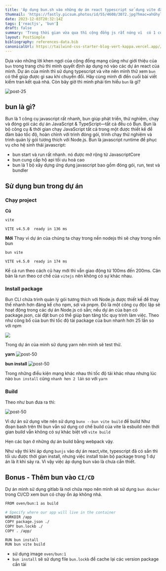 ```yaml
---
title: 'Áp dụng bun.sh vào những dự án react typescript sử dụng vite đã có sẳn'
thumnail: 'https://fastly.picsum.photos/id/55/4608/3072.jpg?hmac=ahGhylwdN52ULB37deeMZX6T_G7NiERtoPhwydMvUKQ'
date: 2023-12-03T20:32:14Z
tags: ['reactjs', 'bun']
draft: false
summary: 'Trong thời gian vừa qua thì cộng đồng js rất nóng vì  có 1 công cụ hỗ trợ javascript chạy rất nhanh hỗ trợ run, test, bundle cho các dự án javasript và typescript với khẩu hiệu là all with Bun'
layout: PostSimple
bibliography: references-data.bib
canonicalUrl: https://tailwind-css-starter-blog-vert-kappa.vercel.app//blog/new-features-in-v1/
---
```


<TOCInline toc={props.toc} exclude="" toHeading={2} />

Dựa vào những lời khen ngợi của cộng đồng mạng cũng như giới thiệu của `bun` trong trang chủ thì mình quyết định áp dụng nó vào các dự án react của mình.
Dự án của mình thì sử dụng typescript và vite nên mình thử xem `bun` có thể giúp được gì sau khi chuyển đổi. Hãy cùng mình đi đến cuối bài viết kiểm tran kết quả nhá.
Còn bây giờ thì mình phải tìm hiểu `bun` là gì?

![post-25](https://xlafgkujgoaelkhxzzpo.supabase.co/storage/v1/object/public/post/bun)

## bun là gì?

Bun là 1 công cụ javascript rất nhanh, bun giúp phát triển, thử nghiệm, chạy và đóng gói các dự án JavaScript & TypeScript—tất cả đều có Bun. Bun là bộ công cụ & thời gian chạy JavaScript tất cả trong một được thiết kế để đảm bảo tốc độ, hoàn chỉnh với trình đóng gói, trình chạy thử nghiệm và trình quản lý gói tương thích với Node.js.
Bun là javascript runtime để phục vụ cho hệ sinh thái javascript:

- bun start và run rất nhanh. nó được mở rộng từ JavascriptCore
- bun cung cấp hộ api tối ưu hoá cao
- bun là 1 bộ xây dựng ứng dụng javascript bao gồm đóng gói, run, test và bundler

## Sử dụng bun trong dự án

### Chạy project

**Cũ**

```BASH
vite
```

`VITE v4.5.0  ready in 136 ms`

**Mới**
Thay vì dự án của chúng ta chạy trong nền nodejs thì sẽ chạy trong nền bun

```BASH
bun vite
```

`VITE v4.5.0  ready in 174 ms`

Kể cả run theo cách cũ hay mới thì vẫn giao động từ 100ms đến 200ms. Căn bản là run theo cơ chế của `vitejs` nên không có sự khác nhau.

### Install package

Bun CLI chứa trình quản lý gói tương thích với Node.js được thiết kế để thay thế nhanh hơn đáng kể cho npm, sợi và pnpm. Đó là một công cụ độc lập sẽ hoạt động trong các dự án Node.js có sẵn; nếu dự án của bạn có package.json, cài đặt bun có thể giúp bạn tăng tốc quy trình làm việc.
Theo như công bố của bun thì tốc độ tải package của bun nhanh hơn 25 lần so với npm

![](https://xlafgkujgoaelkhxzzpo.supabase.co/storage/v1/object/public/post/bun-install)

Trong dự án của mình sử dụng yarn nên mình sẽ test thử.

**yarn**
![post-50](https://xlafgkujgoaelkhxzzpo.supabase.co/storage/v1/object/public/post/yarn-install)

**bun install**
![post-50](https://xlafgkujgoaelkhxzzpo.supabase.co/storage/v1/object/public/post/bun-install-script)

Trong những điều kiện mạng khác nhau thì tốc độ tải khác nhau nhưng lúc nào `bun install` cũng `nhanh hơn 2 lần` so với `yarn`

### Build

Theo như bun đưa ra thì:

![post-50](https://xlafgkujgoaelkhxzzpo.supabase.co/storage/v1/object/public/post/bun-build-compare?t=2023-12-03T09%3A03%3A14.463Z)

Vì dự án sử dụng vite nên sử dụng `bunx --bun vite build` để build
Như đoạn bash trên thì bun vẫn sử dụng cơ chế build của vite là esbuild nên thời gian build vẫn không có sự khác biệt với `vite build`

Hẹn các bạn ở những dự án build bằng webpack vậy.

Như vậy thì khi áp dụng `bunjs` vào dự án react,vite, typescript đã có sẳn thì tối ưu được thời gian install, nhưng việc install toàn bộ package trong 1 dự án là ít khi sảy ra.
Vì vậy việc áp dụng bun vào là chưa cần thiết.

## Bonus - Thêm bun vào `CI/CD`

Dự án mình sử dụng gitlab là nơi chứa repo nên mình sẽ sử dụng `bun docker` trong CI/CD xem bun có chạy ổn áp không nhá.

```BASH
FROM oven/bun:1 as build

# Specify where our app will live in the container
WORKDIR /app
COPY package.json ./
COPY bun.lockb ./
COPY . /app/

RUN bun install
RUN bun vite build
```

- sử dụng image `oven/bun:1`
- `bun install` sẽ sử dụng file `bun.lockb` để cache lại các version package cần tải
